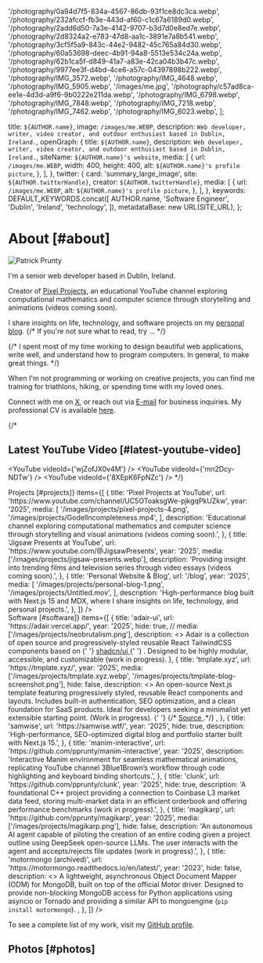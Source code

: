 
  '/photography/0a94d7f5-834a-4567-86db-93f1ce8dc3ca.webp',
  '/photography/232afccf-fb3e-443d-af60-c1c67a6189d0.webp',
  '/photography/2add6d50-7a3e-4142-9707-b3d7d0e8ed7e.webp',
  '/photography/2d8324a2-e783-47d8-aa1c-3891e7a8b541.webp',
  '/photography/3cf5f5a9-843c-44e2-9482-45c765a84d30.webp',
  '/photography/60a53698-deec-4b91-94a8-5513e534c24a.webp',
  '/photography/62b1ca5f-d849-41a7-a83e-42ca04b3b47c.webp',
  '/photography/9977ee3f-d4bd-4ce6-a57c-04397898b222.webp',
  '/photography/IMG_3572.webp',
  '/photography/IMG_4648.webp',
  '/photography/IMG_5905.webp',
  '/images/me.jpg',
  '/photography/c57ad8ca-ee1e-4d3d-a9f6-9b0222e211da.webp',
  '/photography/IMG_6798.webp',
  '/photography/IMG_7848.webp',
  '/photography/IMG_7218.webp',
  '/photography/IMG_7462.webp',
  '/photography/IMG_6023.webp',
];

  title: `${AUTHOR.name}`,
  image: `/images/me.WEBP`,
  description: `Web developer, writer, video creator, and outdoor enthusiast based in Dublin, Ireland.`,
  openGraph: {
    title: `${AUTHOR.name}`,
    description: `Web developer, writer, video creator, and outdoor enthusiast based in Dublin, Ireland.`,
    siteName: `${AUTHOR.name}'s website`,
    media: [
      {
        url: `/images/me.WEBP`,
        width: 400,
        height: 400,
        alt: `${AUTHOR.name}'s profile picture`,
      },
    ],
  },
  twitter: {
    card: 'summary_large_image',
    site: `${AUTHOR.twitterHandle}`,
    creator: `${AUTHOR.twitterHandle}`,
    media: [
      {
        url: `/images/me.WEBP`,
        alt: `${AUTHOR.name}'s profile picture`,
      },
    ],
  },
  keywords: DEFAULT_KEYWORDS.concat([
    AUTHOR.name,
    'Software Engineer',
    'Dublin',
    'Ireland',
    'technology',
  ]),
  metadataBase: new URL(SITE_URL),
};

# About [#about]

<UniqueViewers />

<Image
  src="/images/me-sketch2.png"
  alt="Patrick Prunty"
  className="bg-gray-100 rounded-full block mt-5 mb-5 mx-auto w-40 h-40 md:float-right sm:ml-5 sm:mb-5 object-cover overflow-hidden aspect-square"
  width={150}
  height={150}
  priority
/>

I'm a senior web developer based in Dublin, Ireland.

Creator of [Pixel Projects](https://www.youtube.com/channel/UC5OToaksgWe-pjkgqPkUZkw), an educational YouTube channel exploring computational mathematics and computer science through storytelling and animations (videos coming soon).

I share insights on life, technology, and software projects on my [personal blog](/blog).
{/* If you're not sure what to read, try ... */}

{/*
I spent most of my time working to design beautiful web applications, write well, and understand how to program
computers. In general, to make great things.
*/}

When I'm not programming or working on creative projects, you can find me training for triathlons, hiking, or spending time with my loved ones.

Connect with me on [X](https://x.com/pprunty_), or reach out via [E-mail](mailto:patrickprunty.business@gmail.com) for business inquiries. My professional CV is available [here](https://read.cv/pprunty).

{/*

## Latest YouTube Video [#latest-youtube-video]

<YouTube videoId={'wjZofJX0v4M'} />
<YouTube videoId={'mn2Dcy-NDTw'} />
<YouTube videoId={'8XEpK6FpNZc'} />
*/}

<Section
  sectionName={<>Projects [#projects]</>}
  items={[
    {
      title: 'Pixel Projects at YouTube',
      url: 'https://www.youtube.com/channel/UC5OToaksgWe-pjkgqPkUZkw',
      year: '2025',
      media: [
        '/images/projects/pixel-projects-4.png',
        '/images/projects/GodelIncompleteness.mp4',
      ],
      description:
        'Educational channel exploring computational mathematics and computer science through storytelling and visual animations (videos coming soon).',
    },
    {
      title: 'Jigsaw Presents at YouTube',
      url: 'https://www.youtube.com/@JigsawPresents',
      year: '2025',
      media: ['/images/projects/jigsaw-presents.webp'],
      description:
        'Providing insight into trending films and television series through video essays (videos coming soon).',
    },
    {
      title: 'Personal Website & Blog',
      url: '/blog',
      year: '2025',
      media: [
        '/images/projects/personal-blog-1.png',
        '/images/projects/Untitled.mov',
      ],
      description:
        'High-performance blog built with Next.js 15 and MDX, where I share insights on life, technology, and personal projects.',
    },
  ]}
/>

<Section
  sectionName={<>Software [#software]</>}
  items={[
    {
      title: 'adair-ui',
      url: 'https://adair.vercel.app/',
      year: '2025',
      hide: true,
//       media: ['/images/projects/neobrutalism.png'],
      description:
        <>
        Adair is a collection of open source and progressively-styled reusable React TailwindCSS components based on
        {' '}
        <a href="https://ui.shadcn.com/" target="_blank" rel="noopener noreferrer">
        shadcn/ui
        </a>
        {' '}
        . Designed to be highly modular, accessible, and customizable (work in progress).
        </>
    },
    {
      title: 'tmplate.xyz',
      url: 'https://tmplate.xyz/',
      year: '2025',
    media: ['/images/projects/tmplate.xyz.webp', '/images/projects/tmplate-blog-screenshot.png'],
      hide: false,
      description:
              <>
An open-source Next.js template featuring progressively styled, reusable React components and layouts. Includes built-in authentication, SEO optimization, and a clean foundation for SaaS products. Ideal for developers seeking a minimalist yet extensible starting point. (Work in progress).              {' '}
              {/*
              <a href="https://github.com/pprunty/tmplate.xyz" target="_blank" rel="noopener noreferrer">
            Source
            </a>.*/}
              </>,
    },
    {
      title: 'samwise',
      url: 'https://samwise.wtf/',
      year: '2025',
      hide: true,
      description:
        'High-performance, SEO-optimized digital blog and portfolio starter built with Next.js 15.',
    },
    {
      title: 'manim-interactive',
      url: 'https://github.com/pprunty/manim-interactive',
      year: '2025',
      description:
        'Interactive Manim environment for seamless mathematical animations, replicating YouTube channel 3Blue1Brown’s workflow through code highlighting and keyboard binding shortcuts.',
    },
    {
      title: 'clunk',
      url: 'https://github.com/pprunty/clunk',
      year: '2025',
      hide: true,
      description:
        'A foundational C++ project providing a connection to Coinbase L3 market data feed, storing multi-market data in an efficient orderbook and offering performance benchmarks (work in progress).',
    },
    {
      title: 'magikarp',
      url: 'https://github.com/pprunty/magikarp',
      year: '2025',
      media: ['/images/projects/magikarp.png'],
      hide: false,
      description:
        'An autonomous AI agent capable of piloting the creation of an entire coding given a project outline using DeepSeek open-source LLMs. The user interacts with the agent and accepts/rejects file updates (work in progress).',
    },
        {
          title: 'motormongo (archived)',
          url: 'https://motormongo.readthedocs.io/en/latest/',
          year: '2023',
          hide: false,
          description:
                        <>
A lightweight, asynchronous Object Document Mapper (ODM) for MongoDB, built on top of the official Motor driver. Designed to provide non-blocking MongoDB access for Python applications using asyncio or Tornado and providing a similar API to mongoengine (<code>pip install motormongo</code>).
                        </>,
        },
  ]}
/>

To see a complete list of my work, visit my [GitHub profile](https://github.com/pprunty).

## Photos [#photos]

<PhotoGrid images={photographyImages} />
